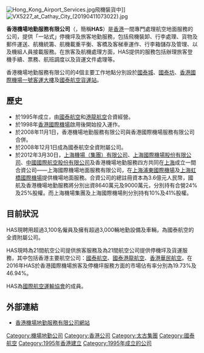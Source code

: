 {{unreferenced|time=2020-05-11T14:03:09+00:00}}
{{Infobox Company
| company_name = 香港機場地勤服務有限公司 <br> Hong Kong Airport Services Limited（HAS）
| logo = HAS_logo.svg
| company_type = [[非上市公司|非上市公司]]
| foundation = 1995年
| location = {{HKG}}[[赤鱲角|赤鱲角]]東輝路11號國泰坊4樓
| industry = [[交通運輸|交通運輸業]]
| services = [[機場地勤|機場地勤]]
| num_employees = 約3100
| parent = [[國泰航空|國泰航空]]
| key_people = [[丘應樺|丘應樺]]（董事局主席）<br/>[[林尹美芳|林尹美芳]]（董事兼行政總裁）<br/>[[陳潔瑜|陳潔瑜]]（常務總裁）
| homepage = {{url|http://www.has.com.hk}}
}}
[[File:Hong_Kong_Airport_Services.jpg|thumb]]飛機裝貨中]]
[[File:VX5227_at_Cathay_City_(20190411073022).jpg|thumb]]

'''香港機場地勤服務有限公司'''（{{lang-en|'''Hong Kong Airport Services Ltd'''}}，簡稱'''HAS'''）是[[香港|香港]]一間專門處理航空地面服務的公司，提供「一站式」停機坪及旅客地勤服務，包括飛機裝卸、行李處理、貨物及郵件運送、航機統籌、航機載重平衡、客橋及客梯車運作、行李箱儲存及管理、以及機組人員接載服務。在旅客及航機處理方面，HAS提供的服務包括辦理旅客登機手續、票務、航班調度以及貨運文件處理等。

香港機場地勤服務有限公司的4個主要工作地點分別設於[[國泰城|國泰城]]、[[國泰坊|國泰坊]]、[[香港國際機場一號客運大樓|香港國際機場一號客運大樓]]及[[國泰航空貨運站|國泰航空貨運站]]。
{{香港航空}}

== 歷史 ==
*於1995年成立，由[[國泰航空|國泰航空]]和[[港龍航空|港龍航空]]合資經營。
*於1998年[[香港國際機場|香港國際機場]]啟用後開始投入運作。
*於2008年11月1日，香港機場地勤服務有限公司與香港國際機場服務有限公司合併。
*於2008年12月1日成為國泰航空全資附屬公司。
*於2012年3月30日，[[上海機場集團|上海機場（集團）有限公司]]、[[上海機場集團|上海國際機場股份有限公司]]、[[中國國際航空股份有限公司|中國國際航空股份有限公司]]及香港機場地勤服務四方共同在[[上海|上海]]成立一間合資公司——上海國際機場地面服務有限公司，在[[上海浦東國際機場|上海浦東國際機場]]及[[上海虹橋國際機場|上海虹橋國際機場]]提供機場地面服務。合資公司的總註冊資本為3.6億元人民幣，國航及香港機場地勤服務將分別出資8640萬元及9000萬元，分別持有合營24%及25%股權。而上海機場集團及上海國際機場則分別持有10%及41%股權。

== 目前狀況 ==
HAS現聘用超過3,100名僱員及擁有超過3,000輛地勤設備及車輛，為國泰航空的全資附屬公司。

HAS現時為21間航空公司提供旅客服務及為21間航空公司提供停機坪及貨運服務，其中包括香港主要航空公司：[[國泰航空|國泰航空]]、[[國泰港龍航空|國泰港龍航空]]、[[香港華民航空|香港華民航空]]。在2016年HAS於香港國際機場旅客及停機坪服務方面的市場佔有率分別為19.73%及46.94%。

HAS為[[國際航空運輸協會|國際航空運輸協會]]的成員。

== 外部連結 ==
* [http://www.has.com.hk 香港機場地勤服務有限公司網站]

{{太古集團}}
{{國泰航空集團}}
[[Category:機場地勤公司|Category:機場地勤公司]]
[[Category:香港公司|Category:香港公司]]
[[Category:太古集團|Category:太古集團]]
[[Category:國泰航空|Category:國泰航空]]
[[Category:1995年香港建立|Category:1995年香港建立]]
[[Category:1995年成立的公司|Category:1995年成立的公司]]